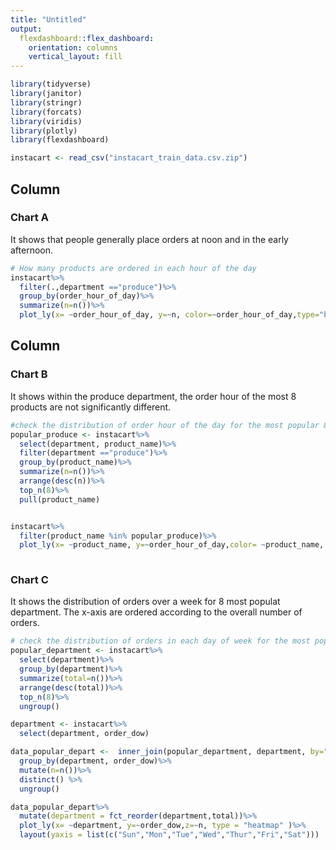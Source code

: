 ```yaml
---
title: "Untitled"
output: 
  flexdashboard::flex_dashboard:
    orientation: columns
    vertical_layout: fill
---
```


```r
library(tidyverse)
library(janitor)
library(stringr)
library(forcats)
library(viridis)
library(plotly)
library(flexdashboard)
```

```r
instacart <- read_csv("instacart_train_data.csv.zip")
```

Column {data-width=500}
-----------------------------------------------------------------------

### Chart A
It shows that people generally place orders at noon and in the early afternoon. 

```r
# How many products are ordered in each hour of the day
instacart%>%
  filter(.,department =="produce")%>%
  group_by(order_hour_of_day)%>%
  summarize(n=n())%>%
  plot_ly(x= ~order_hour_of_day, y=~n, color=~order_hour_of_day,type="bar")
```

Column {data-width=500}
-----------------------------------------------------------------------

### Chart B
It shows within the produce department, the order hour of the most 8 products are not significantly different.

```r
#check the distribution of order hour of the day for the most popular 8 products in produce department
popular_produce <- instacart%>%
  select(department, product_name)%>%
  filter(department =="produce")%>%
  group_by(product_name)%>%
  summarize(n=n())%>%
  arrange(desc(n))%>%
  top_n(8)%>%
  pull(product_name)


instacart%>%
  filter(product_name %in% popular_produce)%>%
  plot_ly(x= ~product_name, y=~order_hour_of_day,color= ~product_name, type = "box" )
 
```

### Chart C
It shows the distribution of orders over a week for 8 most populat department. The x-axis are ordered according to the overall number of orders.

```r
# check the distribution of orders in each day of week for the most populat 8 deparments
popular_department <- instacart%>%
  select(department)%>%
  group_by(department)%>%
  summarize(total=n())%>%
  arrange(desc(total))%>%
  top_n(8)%>%
  ungroup()

department <- instacart%>%
  select(department, order_dow)

data_popular_depart <-  inner_join(popular_department, department, by="department")%>%
  group_by(department, order_dow)%>%
  mutate(n=n())%>%
  distinct() %>% 
  ungroup()

data_popular_depart%>%
  mutate(department = fct_reorder(department,total))%>%
  plot_ly(x= ~department, y=~order_dow,z=~n, type = "heatmap" )%>%
  layout(yaxis = list(c("Sun","Mon","Tue","Wed","Thur","Fri","Sat")))

```

